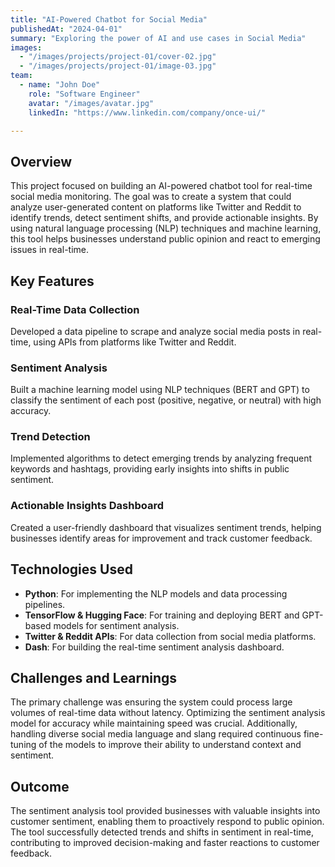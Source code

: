 ```yaml
---
title: "AI-Powered Chatbot for Social Media"
publishedAt: "2024-04-01"
summary: "Exploring the power of AI and use cases in Social Media"
images:
  - "/images/projects/project-01/cover-02.jpg"
  - "/images/projects/project-01/image-03.jpg"
team:
  - name: "John Doe"
    role: "Software Engineer"
    avatar: "/images/avatar.jpg"
    linkedIn: "https://www.linkedin.com/company/once-ui/"

---
```


## Overview

This project focused on building an AI-powered chatbot tool for real-time social media monitoring. The goal was to create a system that could analyze user-generated content on platforms like Twitter and Reddit to identify trends, detect sentiment shifts, and provide actionable insights. By using natural language processing (NLP) techniques and machine learning, this tool helps businesses understand public opinion and react to emerging issues in real-time.

## Key Features

### Real-Time Data Collection
Developed a data pipeline to scrape and analyze social media posts in real-time, using APIs from platforms like Twitter and Reddit.

### Sentiment Analysis
Built a machine learning model using NLP techniques (BERT and GPT) to classify the sentiment of each post (positive, negative, or neutral) with high accuracy.

### Trend Detection
Implemented algorithms to detect emerging trends by analyzing frequent keywords and hashtags, providing early insights into shifts in public sentiment.

### Actionable Insights Dashboard
Created a user-friendly dashboard that visualizes sentiment trends, helping businesses identify areas for improvement and track customer feedback.

## Technologies Used

- **Python**: For implementing the NLP models and data processing pipelines.
- **TensorFlow & Hugging Face**: For training and deploying BERT and GPT-based models for sentiment analysis.
- **Twitter & Reddit APIs**: For data collection from social media platforms.
- **Dash**: For building the real-time sentiment analysis dashboard.

## Challenges and Learnings

The primary challenge was ensuring the system could process large volumes of real-time data without latency. Optimizing the sentiment analysis model for accuracy while maintaining speed was crucial. Additionally, handling diverse social media language and slang required continuous fine-tuning of the models to improve their ability to understand context and sentiment.

## Outcome

The sentiment analysis tool provided businesses with valuable insights into customer sentiment, enabling them to proactively respond to public opinion. The tool successfully detected trends and shifts in sentiment in real-time, contributing to improved decision-making and faster reactions to customer feedback.
